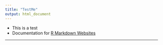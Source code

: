 ```yaml
---
title: "TestMe"
output: html_document
---
```


* This is a test
* Documentation for [R Markdown Websites](http://rmarkdown.rstudio.com/rmarkdown_websites.html)

* * *
